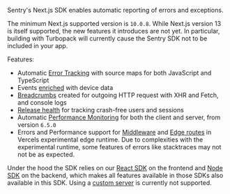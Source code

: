 <Note>

Sentry's Next.js SDK enables automatic reporting of errors and exceptions.

</Note>

The minimum Next.js supported version is `10.0.8`. While Next.js version 13 is itself supported, the new features it introduces are not yet. In particular, building with Turbopack will currently cause the Sentry SDK not to be included in your app.

Features:

- Automatic [Error Tracking](/product/issues/) with source maps for both JavaScript and TypeScript
- Events [enriched](/platforms/javascript/enriching-events/context/) with device data
- [Breadcrumbs](/platforms/javascript/enriching-events/breadcrumbs/) created for outgoing HTTP request with XHR and Fetch, and console logs
- [Release health](/product/releases/health/) for tracking crash-free users and sessions
- Automatic [Performance Monitoring](/product/performance/) for both the client and server, from version `6.5.0`
- Errors and Performance support for [Middleware](https://vercel.com/docs/concepts/functions/edge-middleware) and [Edge routes](https://vercel.com/docs/concepts/functions/edge-functions) in Vercels experimental edge runtime. Due to complexities with the experimental runtime, some features of errors like stacktraces may not not be as expected.

Under the hood the SDK relies on our [React SDK](/platforms/javascript/guides/react/) on the frontend and [Node SDK](/platforms/node) on the backend, which makes all features available in those SDKs also available in this SDK.
Using a [custom server](https://nextjs.org/docs/advanced-features/custom-server) is currently not supported.

